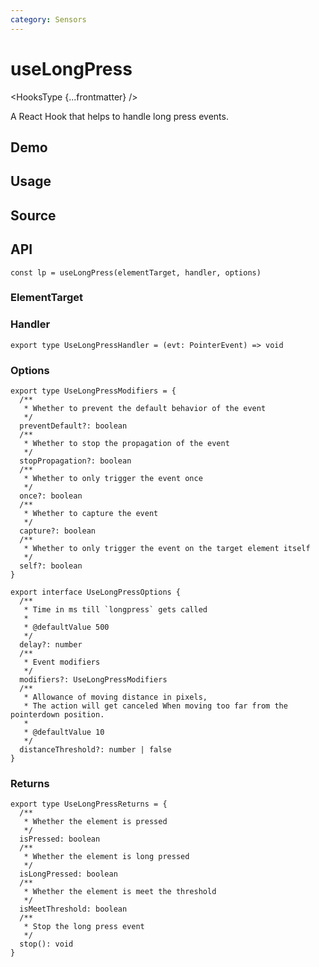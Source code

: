 ```yaml
---
category: Sensors
---
```


# useLongPress


<HooksType {...frontmatter} />

A React Hook that helps to handle long press events.

## Demo


<App />

## Usage



## Source


<Source />

## API

```tsx
const lp = useLongPress(elementTarget, handler, options)
```

### ElementTarget


<Tip type="target" />

### Handler

```tsx
export type UseLongPressHandler = (evt: PointerEvent) => void
```

### Options

```tsx
export type UseLongPressModifiers = {
  /**
   * Whether to prevent the default behavior of the event
   */
  preventDefault?: boolean
  /**
   * Whether to stop the propagation of the event
   */
  stopPropagation?: boolean
  /**
   * Whether to only trigger the event once
   */
  once?: boolean
  /**
   * Whether to capture the event
   */
  capture?: boolean
  /**
   * Whether to only trigger the event on the target element itself
   */
  self?: boolean
}

export interface UseLongPressOptions {
  /**
   * Time in ms till `longpress` gets called
   *
   * @defaultValue 500
   */
  delay?: number
  /**
   * Event modifiers
   */
  modifiers?: UseLongPressModifiers
  /**
   * Allowance of moving distance in pixels,
   * The action will get canceled When moving too far from the pointerdown position.
   *
   * @defaultValue 10
   */
  distanceThreshold?: number | false
}
```

### Returns

```tsx
export type UseLongPressReturns = {
  /**
   * Whether the element is pressed
   */
  isPressed: boolean
  /**
   * Whether the element is long pressed
   */
  isLongPressed: boolean
  /**
   * Whether the element is meet the threshold
   */
  isMeetThreshold: boolean
  /**
   * Stop the long press event
   */
  stop(): void
}
```

